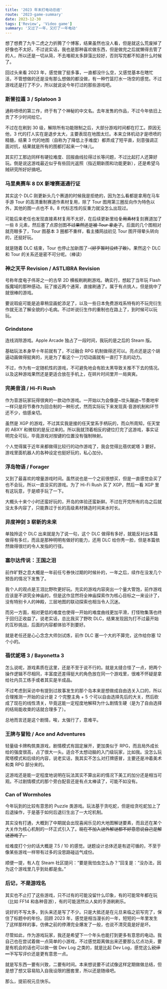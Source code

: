 ```yaml
---
title: '2023 年末打电动总结'
route: '2023-game-summary'
date: 2023-12-30
tags: ['Review', 'Video game']
summary: '又过了一年，又打了一年电动'
---
```



想了想费了九牛二虎之力折腾了个博客，结果虽然也没人看，但是就这么荒废掉了好像也不太好。不过说实话，我也是那种喜欢做东西，但是做完之后就懒得去管了的人，所以还是一切从简，不去堆砌太多辞藻比较好，否则写完都不知道什么时候了。

回过头来看 2023 年，感觉做了挺多事，一直都没什么空，又感觉基本在瞎忙活，不管想做的还是没有那么想做的都没做，有一种竹篮打水一场空的感觉。不过游戏还是打了不少，所以就说说今年打过的那些游戏吧。

### 斯普拉遁 3 <HeaderSub>/ Splatoon 3</HeaderSub>

通称喷喷的第三作，终于有了个神秘的中文名。去年发售的作品，不过今年依旧上贡了不少时间给它。

不过在在刷到 30 级，解除所有功能限制之后，大部分游戏时间都在打工。原因无他，3 代的打人实在是退步太大，主要表现在地图太烂。本来立体机动才是喷喷的精髓，结果 3 代的地图（自称为了降低上手难度）都弄成了短平直，刻意强调正面对抗，结果就是所有的图都打起来一个味儿。

其实打工那边同样有硬拉难度、回报曲线拉得过长等问题，不过比起打人还算好玩。倒是说这游戏最近似乎有些回光返照（指近期新图和功能更新），还是希望乌贼研究所好好搞吧。

### 马里奥赛车 8 DX 新增赛道通行证

其实这个 DLC 刚更新头几个赛道的时候我是拒绝的，因为怎么看都是拿用在马车手游 Tour 的高清重制赛道作素材复用，除了 Tour 图用第三圈反向作为特色以外，其他的图一点也不 8，8 代标志性的反重力就没怎么出现过。

可能后来老任也发现直接素材复用不太好，在后续更新里给~~复用素材~~复刻赛道加了一些 8 元素，然后塞了点原创图~~不过果然还是被 Tour 拿走了~~。后面的几个图相对就亮眼多了，Tour 图基本 3 圈都不重样，看主播网战初见 Tour 图开得晕头转向的，还挺好玩。

就是随着 DLC 结束，Tour 也停止加新图了<del>（好歹暂时没终了致）</del>。果然这个 DLC 和 Tour 的关系还是密不可分呢。（棒读）

### 神之天平 Revision <HeaderSub>/ ASTLIBRA Revision</HeaderSub>

号称年度电子伟哥之一的古早 2D 横板刷刷刷游戏。确实行，想起了当年玩 Flash 版魔域的那种感动。玩了接近两个通宵，直接刷通了。属于有点挑人，但是挑中了就很棒的游戏。

要说瑕疵可能是追章稍显画蛇添足了，以及一些日本免费游戏系特有的不玩完衍生作就无法了解全貌的小毛病。不过听说衍生作的重制也在路上了，到时候可以玩玩。

### Grindstone

连线消除游戏。Apple Arcade 独占了一段时间，我玩的是之后的 Steam 版。

基础玩法本身早十年前就有了，不过融合 RPG 机制做得还可以。亮点还是这个胡逼动画做得挺爽的，光是为了看这个一刀切动画就有一直打下去的动力。

不过，作为有一定随机性的游戏，不可避免地会有脸太黑导致关推不下去的情况。以及这种游戏果然还是更适合放在手机上，在碎片时间里开一局爽爽。

### 完美音浪 <HeaderSub>/ Hi-Fi Rush </HeaderSub>

作为音游玩家玩得很爽的一款动作游戏。一开始以为会像是~坟头蹦迪~节奏地牢一样只是将节奏作为回合制的一种形式，然而实际玩下来发现真·音游机制和环节还不少，倍感亲切。

虽然是 XGP 的游戏，不过其实我是接的任天堂系手柄玩的，而众所周知，任天堂的 ABXY 和微软的是反过来的。所以我就顶着相反的键位打完了这游戏，事实证明完全可玩，毕竟游戏对按键的位置没有强制映射。

个人觉得属于近年来都做得比较行的动作游戏了，我会觉得比蓓优妮塔 3 要好。游戏里面机器人的各种设定也挺好玩的，私心加分。

### 浮岛物语 <HeaderSub>/ Forager</HeaderSub>

又到了最喜欢的增量游戏时间。虽然说也是一个之前很想买，但是一直感觉会买了也不会玩，所以一直没买的游戏。为了 Hi-Fi Rush 买了 XGP，然后一看 XGP 里有这玩意，于是顺手玩了一下。

大概头十来个小时还蛮好玩的，开岛的体验还蛮新鲜。不过在开完所有的岛之后就没太多内容了，只能靠过于长的高级素材铸造时间来水时长。

### 异度神剑 3 崭新的未来

单独拎这个 DLC 出来就是为了说一句，这个 DLC 做得有多好，就能反衬出本篇做得有多烂，而且是那种明明有做好的能力，还用 DLC 给你秀一脸，但是本篇依然做得很烂的令人发指的行径。

### 塞尔达传说：王国之泪

前作旷野之息大概是一年前任亏券快过期的时候补的，一年之后，续作在没发几个预告的情况下发售了。

我个人的观点是王泪比野吹更好玩。充实的游戏内容突出一个量大管饱，前作游戏应该是不讲究全神庙的，但是这作显然将全神庙探索作为核心目标之一来设计了，没有特别卡人的神殿，三层地图的联动探索也相当令人沉迷。

而另一方面，相对更低的难度也使得一开始的难度曲线更加平滑，打怪物集落也终于回归正收益了。说老实话，总比我买了野吹 DLC，结果发现因为打不过最开始的互秒挑战，后面的内容都体验不到要好。

就是老任还是心心念念大师剑试炼，前作 DLC 塞一个大的不算完，这作给你塞 12 个小的。

### 蓓优妮塔 3 <HeaderSub>/ Bayonetta 3</HeaderSub>

怎么说呢，游戏素质在这里，还是不至于说不行的。就是太缝合怪了一点，把两个操作逻辑不尽相同，丰富度还差得挺大的角色放在同一个游戏里，很难不怀疑是拿给社内员工练手或者其实是半成品。

不过考虑到采访中有提到过故事发生的那个岛本来是想做成自由选关入口的，所以合理推测一开始的设计是 2 个完整主角 + 5 个可以自由选择先后的大关，然后砍成了现在的线性清关，毕竟这能一定程度地解释为什么剧情生硬（是为了自由选择的结局能收束的话就合理多了）。

总地而言还是这个剧情，唉，太强行了，意难平。

### 王牌与冒险 <HeaderSub>/ Ace and Adventures</HeaderSub>

轻量级卡牌构筑类游戏，剧情模式有固定展开，更加类似于 RPG，而且局外成长给的强度很高，占了很大一头。适合不太想动脑的入门级玩家，比如我。没怎么玩爬塔模式和后续的内容，说老实话，我其实不怎么对打牌感冒，主要还是冲着美术和类 RPG 部分来的。

这游戏还是能一定程度地说明在玩法其实不算出彩的情况下美工的加分还是相当可观。不过剧情模式的那个旁白配音还是有点太棒读了，可能不如没有。

### Can of Wormholes

今年玩到的比较有意思的 Puzzle 类游戏。玩法基于贪吃蛇，但是给贪吃蛇加上了后退操作，于是基于如何后退衍生出了一大坨机制。

其实没有打通，大概到了中期就会出现喜闻乐见的大地图解谜要素，而且还在某个大关作为核心机制的一环正式引入了。~~现在不加入谜外解谜都不好意思说自己是解谜游戏了。~~

给难度打个分的话大概是 7.5 / 10 的感觉。谜题设计总体还是有迹可循的，不至于像某些游戏一样带有过多的没思路碰运气成份。

顺便一提，有人在 Steam 社区提问：“要是我怕虫怎么办？”回复是：“没办法，因为这个游戏里几乎到处都是虫。”

### 后记，不是游戏名

其实也不止打了这些游戏，只不过有的可能没留什么印象，有的可能常年都在玩（比如 FF14 和各种音游），有的可能泯然众人矣的手游刷刷乐。

说好的不写太多，到头来还是写了不少。只是大抵还是在元旦来临之前写完了，保住了标题中的年份。回顾 2023 年，感觉是相当漫长的一年，短短的一年里发生了这样那样的事，仿佛之前的停滞完全爆发了一般，也说不清究竟是好是坏。

尽管如此，作为游戏玩家，我还是希望下一个年头也能打到更多有意思的电动。我自己也在尝试着做一点简单的小游戏，不过感觉距离做出来还要那么亿点功夫，要是有机会的话也可以做一做 Dev Log 之类的，就是比起 Dev Log，感觉这么~~锐评一下~~写写评价还是更有意思一点。

就是写东西一要有兴致，二要有时间。本来想说要不试试像这样定期做做总结，但是想了想又容易陷入自我设限的圈套里，所以还是随缘吧。

那么，提前祝元旦快乐。
